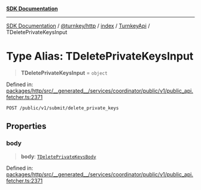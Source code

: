 [**SDK Documentation**](../../../../../../README.mdx)

***

[SDK Documentation](../../../../../../packages.mdx) / [@turnkey/http](../../../../README.mdx) / [index](../../../README.mdx) / [TurnkeyApi](../README.mdx) / TDeletePrivateKeysInput

# Type Alias: TDeletePrivateKeysInput

> **TDeletePrivateKeysInput** = `object`

Defined in: [packages/http/src/\_\_generated\_\_/services/coordinator/public/v1/public\_api.fetcher.ts:2371](https://github.com/tkhq/sdk/blob/078f5423e923fbd1d7fd39440402d7f01d09c3d0/packages/http/src/__generated__/services/coordinator/public/v1/public_api.fetcher.ts#L2371)

`POST /public/v1/submit/delete_private_keys`

## Properties

### body

> **body**: [`TDeletePrivateKeysBody`](TDeletePrivateKeysBody.mdx)

Defined in: [packages/http/src/\_\_generated\_\_/services/coordinator/public/v1/public\_api.fetcher.ts:2371](https://github.com/tkhq/sdk/blob/078f5423e923fbd1d7fd39440402d7f01d09c3d0/packages/http/src/__generated__/services/coordinator/public/v1/public_api.fetcher.ts#L2371)
